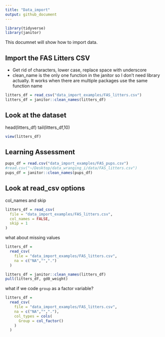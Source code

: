 ```yaml
---
title: "Data_import"
output: github_document
---
```



```r
library(tidyverse)
library(janitor)
```

This documnet will show how to import data. 

## Import the FAS Litters CSV

* Get rid of characters, lower case, replace space with underscore
* clean_name is the only one function in the janitor so I don't need library actually. It works when there are multiple packages use the same function name
```r
litters_df = read_csv("data_import_examples/FAS_litters.csv")
litters_df = janitor::clean_names(litters_df)
```


## Look at the dataset 
head(litters_df)
tail(litters_df,10)
```r
view(litters_df)

```

## Learning Assessment 
```r
pups_df = read.csv("data_import_examples/FAS_pups.csv")
#read.csv("~/Desktop/data_wranging_i/data/FAS_litters.csv")
pups_df = janitor::clean_names(pups_df)

```

## Look at read_csv options 
col_names and skip 
```r
litters_df = read_csv(
  file = "data_import_examples/FAS_litters.csv",
  col_names = FALSE,
  skip = 1
)
```
what about missing values
```r
litters_df = 
  read_csv(
    file = "data_import_examples/FAS_litters.csv",
    na = c("NA","",".")
  )

litters_df = janitor::clean_names(litters_df)
pull(litters_df, gd0_weight)

```
what if we code `group` as a factor variable?
```r
litters_df = 
  read_csv(
    file = "data_import_examples/FAS_litters.csv",
    na = c("NA","","."),
    col_types = cols(
      Group = col_factor()
    )
  )
```



